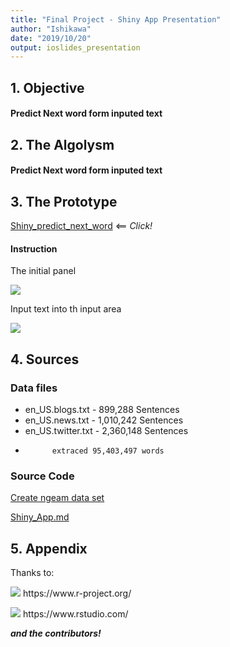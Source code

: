 ---
title: "Final Project - Shiny App Presentation"
author: "Ishikawa"
date: "2019/10/20"
output: ioslides_presentation
---

## 1. Objective

#### Predict Next word form inputed text


## 2. The Algolysm

#### Predict Next word form inputed text


## 3. The Prototype

[Shiny_predict_next_word](tahttps://hr-ishikawa.shinyapps.io/Shiny_predict_next_word/)  <== *Click!*

#### Instruction

The initial panel
<div align="center">
<img src="./RStudio_Presen__next_word/NW1.PNG"><br/>
</div>

Input text into th input area
<div align="center">
<img src="./RStudio_Presen__next_word/NW2.PNG"><br/>
</div>

## 4. Sources

### Data files

- en_US.blogs.txt   -     899,288 Sentences
- en_US.news.txt    -   1,010,242 Sentences
- en_US.twitter.txt -   2,360,148 Sentences
-           extraced 95,403,497 words

### Source Code  

[Create ngeam data set](https://hr-ishikawa.github.io/coursera/DataScienceSpecialization/10_Data_Science_Capstone/Final_Project/Final_Project_Create_ngram.html)

[Shiny_App.md](https://github.com/hr-ishikawa/coursera/blob/master/DataScienceSpecialization/10_Data_Science_Capstone/Final_Project/Shiny_App.md)

## 5. Appendix

Thanks to:

![](./RStudio_Presen__next_word/R_logo.PNG)
https://www.r-project.org/

![](./RStudio_Presen__next_word/RStudio_logo.PNG)
https://www.rstudio.com/

***and the contributors!***


